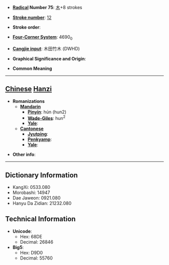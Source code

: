 * '''[[Wiktionary:Chinese radical index| Radical]] Number 75''': [[Wiktionary:Chinese radical index 木|木]]+8 strokes

* '''[[Wiktionary:Chinese total strokes index|Stroke number]]''': [[Wiktionary:Chinese total strokes index 12|12]]

* '''Stroke order''': 

* '''[[Wiktionary:Chinese four corner index|Four-Corner System]]''': 4690<sub>0</sub>

* '''[[Wiktionary:Chinese Cangjie index|Cangjie input]]''': 木田竹木 (DWHD)

* '''Graphical Significance and Origin''': 

* '''Common Meaning'''

----

== [[Chinese]] [[Hanzi]] ==

* '''Romanizations'''
** '''[[Mandarin]]'''
*** '''[[Pinyin]]''': hún (hun2)
*** '''[[Wade-Giles]]''': hun<sup>2</sup>
*** '''[[Yale]]''': 
** '''[[Cantonese]]'''
*** '''[[Jyutping]]''':
*** '''[[Penkyamp]]''': 
*** '''[[Yale]]''': 

* '''Other info''': 

----

== Dictionary Information ==

* KangXi: 0533.080
* Morobashi: 14947
* Dae Jaweon: 0921.080
* Hanyu Da Zidian: 21232.080

== Technical Information ==

* '''Unicode''':
** Hex: 68DE
** Decimal: 26846
* '''Big5''':
** Hex: D9D0
** Decimal: 55760